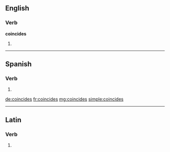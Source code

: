 ==English==

===Verb===
'''coincides'''

# {{third-person singular of|[[coincide]]}}

----

==Spanish==
 
===Verb===
{{es-verb-form|coincidir}}
 
# {{es-verb form of|ending=ir|mood=indicative|tense=present|pers=2|formal=no|number=singular|[[coincidir]]}}

[[de:coincides]]
[[fr:coincides]]
[[mg:coincides]]
[[simple:coincides]]

----
==Latin==

===Verb===
{{la-verb-form|coincīdēs}}

# {{conjugation of|coincido|coincīdō|2|s|fut|act|ind|lang=la}}
{{count page|[[Wiktionary:Page count]]}}
{{rfc-auto}}